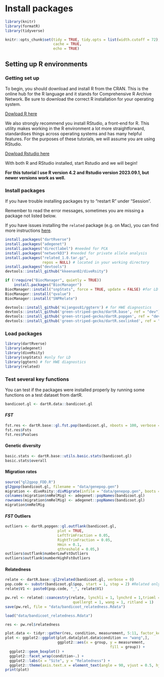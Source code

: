 # Install packages {.unnumbered}

```r
library(knitr)
library(formatR)
library(tidyverse)

knitr::opts_chunk$set(tidy = TRUE, tidy.opts = list(width.cutoff = 72),
                      cache = TRUE,
                      echo = TRUE)
```

## Setting up R environments

### Getting set up

To begin, you should download and install R from the CRAN. This is the online hub for the R language and it stands for Comprehensive R Archive Network. Be sure to download the correct R installation for your operating system.

[Dowload R here](https://cran.r-project.org/bin/)

We also strongly recommend you install RStudio, a front-end for R. This utility makes working in the R environment a lot more straightforward, standardises things across operating systems and has many helpful features. For the purposes of these tutorials, we will assume you are using RStudio.

[Dowload Rstudio here](https://posit.co/download/rstudio-desktop/)

With both R and RStudio installed, start Rstudio and we will begin!

**For this tutorial I use R version 4.2 and Rstudio version 2023.09.1, but newer versions work as well.**

### Install packages

If you have trouble installing packages try to "restart R" under "Session".

Remember to read the error messages, sometimes you are missing a package not listed below.

If you have issues installing the `related` package (e.g. on Mac), you can find more instructions [here](https://github.com/timothyfrasier/related).

```r
install.packages("dartRverse")
install.packages("adegenet")
install.packages("directlabel") #needed for PCA
install.packages("networkD3") #needed for private allele analysis
install.packages("related_1.0.tar.gz", 
                 repos = NULL) # located in your working directory
install.packages("devtools")
devtools::install_github("kkeenan02/diveRsity")

if (!require("BiocManager", quietly = TRUE))
    install.packages("BiocManager")
BiocManager::install("snpStats", force = TRUE, update = FALSE) #for LD
BiocManager::install("qvalue")
BiocManager::install("SNPRelate")

devtools::install_github('mijangos81/ggtern') # for HWE diagnostics
devtools::install_github('green-striped-gecko/dartR.base', ref = "dev")
devtools::install_github('green-striped-gecko/dartR.popgen', ref = "dev")
devtools::install_github('green-striped-gecko/dartR.sexlinked', ref = "dev")

```

### Load packages

```r
library(dartRverse)
library(adegenet)
library(diveRsity)
library(snpStats) #only for LD
library(ggtern) # for HWE diagnostics
library(related)
```

### Test several key functions

You can test if the packages were installed properly by running some functions on a test dataset from dartR.

```r
bandicoot.gl <- dartR.data::bandicoot.gl
```

:::{.panel-tabset}

#### $FST$
```r
fst.res <- dartR.base::gl.fst.pop(bandicoot.gl, nboots = 100, verbose = 0)
fst.res$Fsts
fst.res$Pvalues
```

#### Genetic diversity
```r
basic.stats <- dartR.base::utils.basic.stats(bandicoot.gl)
basic.stats$overall
```

#### Migration rates
```r
source("gl2gpop_FDD.R")
gl2gpop(bandicoot.gl, filename = "data/genepop.gen")
migration <- diveRsity::divMigrate(infile = "data/genepop.gen", boots = 100, stat = "Nm", plot_network = TRUE, para = TRUE, filter_threshold = 0.2)
colnames(migration$nmRelMig) <- adegenet::popNames(bandicoot.gl)
rownames(migration$nmRelMig) <- adegenet::popNames(bandicoot.gl)
migration$nmRelMig
```

#### $FST$ Outliers
```r
outliers <- dartR.popgen::gl.outflank(bandicoot.gl,
                        plot = TRUE,
                        LeftTrimFraction = 0.05,
                        RightTrimFraction = 0.05,
                        Hmin = 0.1,
                        qthreshold = 0.05,)
outliers$outflank$numberLowFstOutliers
outliers$outflank$numberHighFstOutliers
```

#### Relatedness
```r
relate <- dartR.base::gl2related(bandicoot.gl, verbose = 0)
pop.code <- substr(bandicoot.gl$pop, start = 1, stop = 2) #Related only takes 2 letter code for population
relate$V1 <- paste0(pop.code, "_", relate$V1)

pw.rel <- related::coancestry(relate, lynchli = 1, lynchrd = 1,trioml = 0L, dyadml = 0L,
                               quellergt = 1, wang = 1, ritland = 1)
save(pw.rel, file = "data/bandicoot_relatedness.Rdata")
```

```r
load("data/bandicoot_relatedness.Rdata")
```

```r
res <- pw.rel$relatedness

plot.data <- tidyr::gather(res, condition, measurement, 5:11, factor_key = TRUE)
plot <- ggplot2::ggplot(plot.data[plot.data$condition == "wang",], 
                        ggplot2::aes(x = group, y = measurement, 
                                                fill = group)) + 
  ggplot2::geom_boxplot() +
  ggplot2::facet_wrap(condition~.) +
  ggplot2::labs(x = "Site", y = "Relatedness") +
  ggplot2::theme(axis.text.x = element_text(angle = 90, vjust = 0.5, hjust = 1))
print(plot)
```

:::
